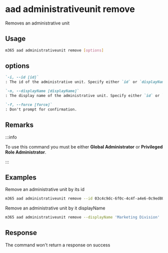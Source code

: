 
# aad administrativeunit remove

Removes an administrative unit

## Usage

```sh
m365 aad administrativeunit remove [options]
```

## options

```md definition-list
`-i, --id [id]`
: The id of the administrative unit. Specify either `id` or `displayName` but not both.

`-n, --displayName [displayName]`
: The display name of the administrative unit. Specify either `id` or `displayName` but not both.

`-f, --force [force]`
: Don't prompt for confirmation.
```

<Global />

## Remarks

:::info

To use this command you must be either **Global Administrator** or **Privileged Role Administrator**.

:::

## Examples

Remove an administrative unit by its id

```sh
m365 aad administrativeunit remove --id 03c4c9dc-6f0c-4c4f-a4e6-0c9ed80f54c7
```

Remove an administrative unit by it displayName

```sh
m365 aad administrativeunit remove --displayName 'Marketing Division'
```

## Response

The command won't return a response on success